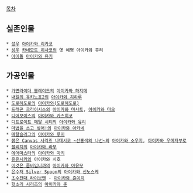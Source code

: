 [[목차]]

== 실존인물 ==
 * [[성우]] [[아이카와 리카코]]
 * [[성우]] [[카네모토 히사코]]의 옛 예명 아이카와 쥬리
 * [[아이돌]] [[아이카와 유키]]

== 가공인물 ==
 * [[가면라이더 블레이드]]의 [[아이카와 하지메]]
 * [[내일의 유키노죠2]]의 [[아이카와 치하루]]
 * [[도로헤도로]]의 [[아이카와(도로헤도로)]] 
 * [[드래곤 크라이시스]]의 [[아이카와 마사토]], [[아이카와 마오]]
 * [[디어보이스]]의 [[아이카와 카즈히코]]
 * [[디트로이트 메탈 시티]]의 [[아이카와 유리]]
 * [[마법을 쓰고 싶어!]]의 [[아이카와 아카네]]
 * [[메탈슬러그]]의 [[아이카와 루미]]
 * [[붉은 Canvas 시리즈 나데시코 ~선홍색의 나선~]]의 [[아이카와 소우지]], [[아이카와 우메자부로]]
 * [[블리치]]의 [[아이카와 라부]]
 * [[에어마스터]]의 [[아이카와 마키]]
 * [[유유시키]]의 아이카와 치호
 * [[이것은 좀비입니까]]의 [[아이카와 아유무]]
 * [[은수저 Silver Spoon]]의 [[아이카와 신노스케]]
 * [[초수전대 라이브맨]] - [[아이카와 쥰이치]]
 * [[헛소리 시리즈]]의 [[아이카와 준]]





